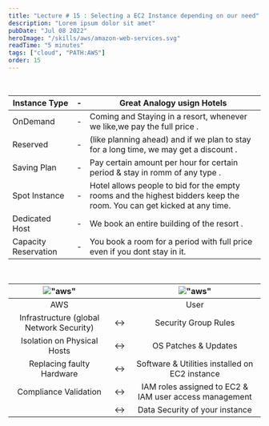 ```yaml
---
title: "Lecture # 15 : Selecting a EC2 Instance depending on our need"
description: "Lorem ipsum dolor sit amet"
pubDate: "Jul 08 2022"
heroImage: "/skills/aws/amazon-web-services.svg"
readTime: "5 minutes"
tags: ["cloud", "PATH:AWS"]
order: 15
---
```



<Section link="introduction" title="Which Purchacing Option is right for me?" />
<br />

| Instance Type        | -   | Great Analogy usign Hotels                                                                                            |
| -------------------- | --- | --------------------------------------------------------------------------------------------------------------------- |
| OnDemand             | -   | Coming and Staying in a resort, whenever we like,we pay the full price .                                              |
| Reserved             | -   | (like planning ahead) and if we plan to stay for a long time, we may get a discount .                                 |
| Saving Plan          | -   | Pay certain amount per hour for certain period & stay in romm of any type .                                           |
| Spot Instance        | -   | Hotel allows people to bid for the empty rooms and the highest bidders keep the room. You can get kicked at any time. |
| Dedicated Host       | -   | We book an entire building of the resort .                                                                            |
| Capacity Reservation | -   | You book a room for a period with full price even if you dont stay in it.                                             |

<br />
<Section link="introduction" title="Shared Responsiblity Model for EC2" />

| !["aws"](/content/cloud/aws/icons/amazon-web-services.svg) |     | !["aws"](/content/cloud/aws/icons/Res_Authenticated-User_48_Light.svg) |
| :--------------------------------------------------------: | --- | :--------------------------------------------------------------------: |
|                            AWS                             |     |                                  User                                  |
|          Infrastructure (global Network Security)          | ↔️  |                          Security Group Rules                          |
|                Isolation on Physical Hosts                 | ↔️  |                          OS Patches & Updates                          |
|                 Replacing faulty Hardware                  | ↔️  |             Software & Utilities installed on EC2 instance             |
|                   Compliance Validation                    | ↔️  |         IAM roles assigned to EC2 & IAM user access management         |
|                                                            | ↔️  |                     Data Security of your instance                     |
